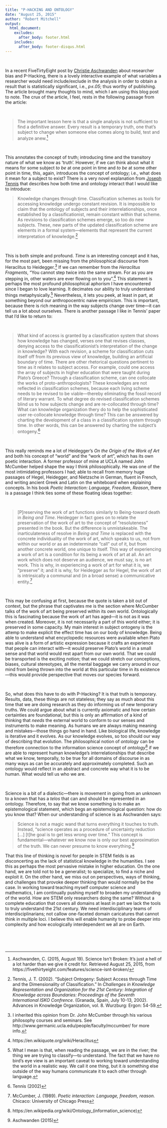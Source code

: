 ```yaml
---
title: "P-HACKING AND ONTOLOGY"
date: "August 25, 2015"
author: "Robert Mitchell"
output:
  html_document:
    excludes:
      after_body: footer.html
    includes:
      after_body: footer-disqus.html
---
```


<br>

In a recent FiveTirtyEight post by [Christie Aschwanden](https://twitter.com/cragcrest) about researcher bias and P-Hacking, there is a lovely interactive example of what variables a researcher would need include/exclude in the analysis in order to obtain a result that is statistically significant, i.e., _p&le;.05_; thus worthy of publishing.  The article brought many thoughts to mind, which I am using this blog post to note.  The crux of the article, I feel, rests in the following passage from the article:   

<br>

> <i class="fa fa-quote-left fa-1x"></i>The important lesson here is that a single analysis is not sufficient to find a definitive answer. Every result is a temporary truth, one that’s subject to change when someone else comes along to build, test and analyze anew.<i class="fa fa-quote-right fa-1x"></i>[^1]

<br>

This annotates the concept of truth; introducing time and the transitory nature of what we know as 'truth'.  However, if we can think about what it means for some subject _to be_ at one point in time and _to be_ at some other point in time, this, again, introduces the concept of ontology; i.e., what does it mean for a subject to exist?  There is a very novel explanation from [Joseph Tennis](http://joseph-t-tennis.squarespace.com/) that describes how both time and ontology interact that I would like to introduce: 

> <i class="fa fa-quote-left fa-1x"></i>Knowledge changes through time.  Classification schemes as tools for accessing knowledge undergo constant revision.  It is impossible to claim that the ontology of subjects and their interrelationships, once established by a classificationist, remain constant within that scheme.  As revisions to classification schemes emerge, so too do new subjects.  These, new parts of the updated classification scheme are elements in a formal system---elements that represent the current interpretation of knowledge.<i class="fa fa-quote-right fa-1x"></i>[^2]

<br>

This is both simple and profound.  _Time_ is an interesting concept and it has, for the most part, been missing from the philosophical discourse from Heraclitus to Heidegger.[^3]  If we can remember from the _Heraclitus Fragments_, "You cannot step twice into the same stream. For as you are stepping in, other waters are ever flowing on to you".[^4]  This statement is perhaps the most profound philosophical aphorism I have encountered since I began to love learning.  It decimates our ability to truly understand things metaphysically.[^5]  Nevertheless, it lets you peek, at least in part, at something beyond our anthropocentric naive empiricism.  This is important, because there is rich meaning in the way subjects change over time---it can tell us a lot about ourselves.  There is another passage I like in Tennis' paper that I'd like to return to:    

<br>

> <i class="fa fa-quote-left fa-1x"></i> What kind of access is granted by a classification system that shows how knowledge has changed, verses one that revises classes, denying access to the classificationist's interpretation of the change in knowledge?  With each revision, a scheme for classification cuts itself off from its previous view of knowledge, building an artificial boundary of time.  There are other rhetorical questions pertinent to time as it relates to subject access.  For example, could one access the array of subjects in higher education that were taught during Plato's Greece?  Through a classification scheme, can one collocate the works of proto-anthropologists? These knowledges are not reflected in classification schemes, because each living scheme needs to be revised to be viable---thereby eliminating the fossil record of literary warrant.  To what degree do revised classification schemes blind us to how subjects change and are re-collocated through time?  What can knowledge organization thery do to help the sophisticated user re-collocate knowledge through time?  This can be answered by charting the development of a class in a classification system through time.  In other words, this can be answered by charting the subject's ontogeny.<i class="fa fa-quote-right fa-1x"></i>[^6]

<br>

This really reminds me a lot of Heidegger's _On the Origin of the Work of Art_ and both his concept of "world" and the "work of art", which has its own poetic interaction.  A former professor of mine at UCLA named John McCumber helped shape the way I think philosophically.  He was one of the most intimidating professors I had; able to recall from memory huge passages of Hegel, Heidegger, and Nietzsche in German, fluent in French, and writing ancient Greek and Latin on the whiteboard when explaining concepts.  In his book _Poetic Interaction: Language, Freedom, Reason_, there is a passage I think ties some of these floating ideas together:

<br>

> <i class="fa fa-quote-left fa-1x"></i>[P]reserving the work of art functions similarly to Being-toward death in _Being and Time_.  Heidegger in fact goes on to relate the preservation of the work of art to the concept of "resoluteness" presented in the book.  But the difference is unmistakeable. The inarticulateness of resolve in _Being and Time_ is replaced with the concrete individuality of the work of art, which speaks to us, not from within our world or as an indeterminate "call" out of it, but from another concrete world, one unique to itself.  This way of experiencing a work of art is a condition for its being a work of art at all.  An art work which does not deserve an audience, we must say, is no art work.  This is why, in experiencing a work of art for what it is, we "preserve" it; and it is why, for Heidegger as for Hegel, the work of art is intrinsically a communal and (in a broad sense) a communicative entity.<i class="fa fa-quote-right fa-1x"></i>[^7]

<br>

This may be confusing at first, because the quote is taken a bit out of context, but the phrase that captivates me is the section where McCumber talks of the work of art being preserved within its own world.  Ontologically this is fascinating because the work of art has aged---it is not as it was when created.  Moreover, it is not necessarily a part of this world either; it is preserved in some capacity.  My main interest in subject ontogeny is the attemp to make explicit the effect time has on our body of knowledge.  Being able to understand what encyclopedic resources were available when Plato was alive is a form of artistic expression because it crafts an experience that people can interact with---it would preserve Plato's world in a small sense and that world would rest apart from our own world.  That we could be transported is the exciting notion; that we could stretch our conceptions, biases, cultural stereotypes, all the mental baggage we carry around in our mind from being thrown into the world at this particular time in its existence---this would provide perspective that moves our species forward. 

<br>

So, what does this have to do with P-Hacking?  It is that truth is temporary.  Results, data, these things are not stateless; they say as much about this time that we are doing research as they do informing us of new temporary truths.  We could argue about what is currently axiomatic and how certain certainties are foundational, but this is only an affirmation of a kind of thinking that _needs_ the external world to conform to our senses and instruments to make meaning.  As humans we are always making meaning and mistakes---those things go hand in hand.  Like biological life, knowledge is iterative and it evolves.  As our knowledge evolves, so too should our way of describing that evolution.  The philosophical notion of _ontology_ can be therefore connection to the information science concept of _ontology_[^8] if we are able to represent human knowledge's interrelationships that describe what we know, temporally, to be true for all domains of discourse in as many ways as can be accurately and approximately completed.  Such an ontology would reflect in an abstract and concrete way what it is to be human.  What would tell us who we are.

<br>

Science is a bit of a dialectic---there is movement in going from an unknown to a known that has a _telos_ that can and should be represented in an ontology.  Therefore, to say that we know something is to make an epistemological statement, which begs an epistemological question: how do you know that?  When our understanding of science is as Aschwanden says: 

> <i class="fa fa-quote-left fa-1x"></i>Science is not a magic wand that turns  everything it touches to truth.  Instead, "science operates as a procedure of uncertainty reduction [...] [t]he goal is to get less wrong over time."  This concept is fundamental---whatever we know now is only our best approximation of the truth.  We can never presume to know everything.<i class="fa fa-quote-right fa-1x"></i>[^9]

That this line of thinking is novel for people in STEM fields is as disconcerting as the lack of statistical knowledge in the humanities.  I see this as perhaps the most pervasive mistake in higher education.  On the one hand, we are told not to be a generalist; to specialize, to find a niche and exploit it.  On the other hand, we miss out on perspectives, ways of thinking, and challenges that provoke deeper thinking than would normally be the case.  In working toward teaching myself computer science and mathematics, I am continually pushing myself to broaden my understanding of the world.  How are STEM only researchers doing the same?  Without a complete education that covers all domains at least in part we lack the tools to truly understand the 21st century.  We need interdisciplinary teams of interdisciplinarians; not callow one-faceted domain caricatures that cannot think in multiple loci.  I believe this will enable humanity to probe deeper into complexity and how ecologically interdependent we all are on Earth.
 
<br>
<br>
<br>

[^1]: Aschwanden, C. (2015, August 19). Science Isn’t Broken: It’s just a hell of a lot harder than we give it credit for. Retrieved August 25, 2015, from https://fivethirtyeight.com/features/science-isnt-broken/
[^2]: Tennis, J. T. (2002). "Subject Ontogeny: Subject Access through Time and
the Dimensionality of Classification." In _Challenges in Knowledge
Representation and Organization for the 21st Century: Integration of Knowledge
across Boundaries: Proceedings of the Seventh International ISKO Confrence_.
(Granada, Spain, July 10-13, 2002).  Advances in Knowledge Organization, vol.
8. Wurzburg: Ergon: 54-59.
[^3]: I inherited this opinion from Dr. John McCumber through his various
philosophy courses and seminars.  See
http://www.germanic.ucla.edu/people/faculty/mccumber/ for more info.
[^4]: https://en.wikiquote.org/wiki/Heraclitus
[^5]: What I mean is that, when reading the passage, we are in the river; the 
thing we are trying to classify---to understand.  The fact that we have no
bird's eye view is an important caveat to working toward understanding 
the world in a realistic way.  We call it one thing, but it _is_ something else
outside of the way humans communicate it to each other through language. 
[^6]: Tennis (2002) 
[^7]: McCumber, J. (1989). _Poetic interaction: Language, freedom, reason._
Chicaco: University of Chicago Press
[^8]: https://en.wikipedia.org/wiki/Ontology_(information_science)
[^9]: Aschwanden (2015)
